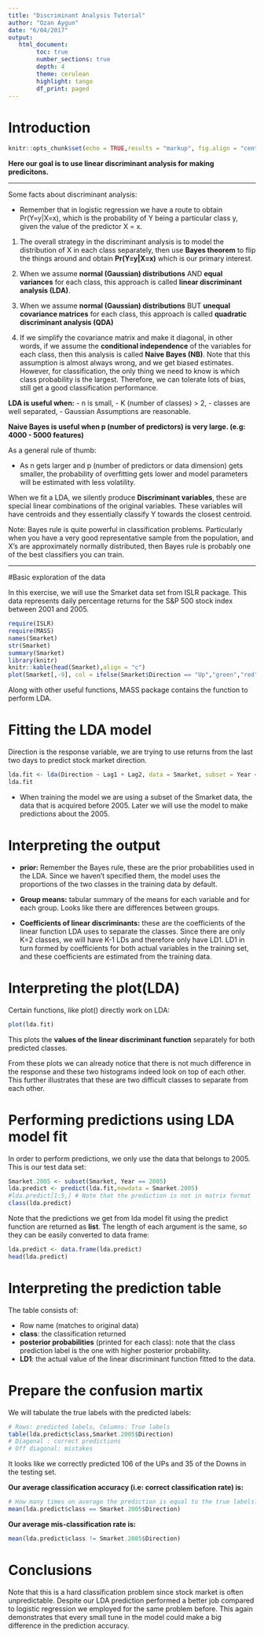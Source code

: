```yaml
---
title: "Discriminant Analysis Tutorial"
author: "Ozan Aygun"
date: "6/04/2017"
output: 
   html_document:
        toc: true
        number_sections: true
        depth: 4
        theme: cerulean
        highlight: tango
        df_print: paged
---
```


# Introduction

```r
knitr::opts_chunk$set(echo = TRUE,results = "markup", fig.align = "center", fig.width = 5, fig.height = 4,message=FALSE,warning=FALSE)
```

**Here our goal is to use linear discriminant analysis for making predicitons.** 

___

Some facts about discriminant analysis:

- Remember that in logistic regression we have a route to obtain Pr(Y=y|X=x), which is the probability of Y being a particular class y, given the value of the predictor X = x.

1. The overall strategy in the discriminant analysis is to model the distribution of X in each class separately, then use **Bayes theorem** to flip the things around and obtain **Pr(Y=y|X=x)** which is our primary interest.

2. When we assume **normal (Gaussian) distributions** AND **equal variances** for each class, this approach is called **linear discriminant analysis (LDA)**.

3.  When we assume **normal (Gaussian) distributions** BUT **unequal covariance matrices** for each class, this approach is called **quadratic discriminant analysis (QDA)**

4. If we simplify the covariance matrix and make it diagonal, in other words, if we assume the **conditional independence** of the variables for each class, then this analysis is called **Naive Bayes (NB)**. Note that this assumption is almost always wrong, and we get biased estimates. However, for classification, the only thing we need to know is which class probability is the largest. Therefore, we can tolerate lots of bias, still get a good classification performance.

**LDA is useful when:**
- n is small, 
- K (number of classes) > 2, 
- classes are well separated,
- Gaussian Assumptions are reasonable.

**Naive Bayes is useful when p (number of predictors) is very large. (e.g: 4000 - 5000 features)**

As a general rule of thumb:

- As n gets larger and p (number of predictors or data dimension) gets smaller, the probability of overfitting gets lower and model parameters will be estimated with less volatility. 

When we fit a LDA, we silently produce **Discriminant variables**, these are special linear combinations of the original variables. These variables will have centroids and they essentially classify Y towards the closest centroid.

Note: Bayes rule is quite powerful in classification problems. Particularly when you have a very good representative sample from the population, and X's are approximately normally distributed, then Bayes rule is probably one of the best classifiers you can train.

___

#Basic exploration of the data

In this exercise, we will use the Smarket data set from ISLR package. This data represents daily percentage returns for the S&P 500 stock index between 2001 and 2005.

```r
require(ISLR)
require(MASS)
names(Smarket)
str(Smarket)
summary(Smarket)
library(knitr)
knitr::kable(head(Smarket),align = "c")
plot(Smarket[,-9], col = ifelse(Smarket$Direction == "Up","green","red"), cex = 0.5, pch = 20)
```

Along with other useful functions, MASS package contains the function to perform LDA.

# Fitting the LDA model

Direction is the response variable, we are trying to use returns from the last two days to predict stock market direction.

```r
lda.fit <- lda(Direction ~ Lag1 + Lag2, data = Smarket, subset = Year < 2005)
lda.fit

```

- When training the model we are using a subset of the Smarket data, the data that is acquired before 2005. Later we will use the model to make predictions about the 2005.

# Interpreting the output

- **prior:** Remember the Bayes rule, these are the prior probabilities used in the LDA. Since we haven't specified them, the model uses the proportions of the two classes in the training data by default.

- **Group means:** tabular summary of the means for each variable and for each group. Looks like there are differences between groups.

- **Coefficients of linear discriminants:** these are the coefficients of the linear function LDA uses to separate the classes. Since there are only K=2 classes, we will have K-1 LDs and therefore only have LD1. LD1 in turn formed by coefficients for both actual variables in the training set, and these coefficients are estimated from the training data.

# Interpreting the plot(LDA)

Certain functions, like plot() directly work on LDA:

```r
plot(lda.fit)
```

This plots the **values of the linear discriminant function** separately for both predicted classes. 

From these plots we can already notice that there is not much difference in the response and these two histograms indeed look on top of each other. This further illustrates that these are two difficult classes to separate from each other. 

# Performing predictions using LDA model fit

In order to perform predictions, we only use the data that belongs to 2005. This is our test data set:

```r
Smarket.2005 <- subset(Smarket, Year == 2005)
lda.predict <- predict(lda.fit,newdata = Smarket.2005)
#lda.predict[1:5,] # Note that the prediction is not in matrix format
class(lda.predict)
```

Note that the predictions we get from lda model fit using the predict function are returned as **list**. The length of each argument is the same, so they can be easily converted to data frame:

```r
lda.predict <- data.frame(lda.predict)
head(lda.predict)
```

# Interpreting the prediction table

The table consists of:

- Row name (matches to original data)
- **class**: the classification returned
- **posterior probabilities** (printed for each class): note that the class prediction label is the one with higher posterior probability.
- **LD1**: the actual value of the linear discriminant function fitted to the data.

# Prepare the confusion martix

We will tabulate the true labels with the predicted labels:

```r
# Rows: predicted labels, Columns: True labels
table(lda.predict$class,Smarket.2005$Direction)
# Diagonal : correct predictions
# Off diagonal: mistakes
```

It looks like we correctly predicted 106 of the UPs and 35 of the Downs in the testing set.

**Our average classification accuracy (i.e: correct classification rate) is:**

```r
# How many times on average the prediction is equal to the true labels?
mean(lda.predict$class == Smarket.2005$Direction)
```

**Our average mis-classification rate is:**

```r
mean(lda.predict$class != Smarket.2005$Direction)
```

# Conclusions

Note that this is a hard classification problem since stock market is often unpredictable. Despite our LDA prediction performed a better job compared to logistic regression we employed for the same problem before. This again demonstrates that every small tune in the model could make a big difference in the prediction accuracy.


